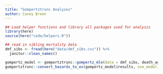```yaml
---
title: "Gompertztrunc Analyses"
author: Casey Breen 
---
```



```r
## Load helper functions and library all packages used for analysis
library(here)
source(here("code/helpers.R"))

## read in sibling mortality data 
dmf_sibs <- fread(here("data/dmf_sibs.csv")) %>% 
  janitor::clean_names()
```


```r
gompertz_model <- gompertztrunc::gompertz_mle(data = dmf_sibs, death_age ~ ownershp + as.factor(byear))
gompertztrunc::convert_hazards_to_ex(gompertz_model$results, use_model_estimates = T)
```

